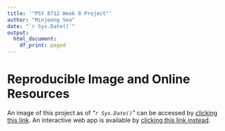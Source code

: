 ```yaml
---
title: '"PSY 8712 Week 8 Project"'
author: "Minjeong Seo"
date: "`r Sys.Date()`"
output: 
  html_document:
    df_print: paged
---
```


# **Reproducible Image and Online Resources**
An image of this project as of *"`r Sys.Date()`"* can be accessed by [clicking this link](https://mybinder.org/v2/gh/min9509/psy8712-week8/HEAD).
An interactive web app is available by [clicking this link instead](add shiny app).